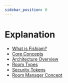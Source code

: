 ```yaml
---
sidebar_position: 0
---
```


# Explanation

- [What is Fishjam?](./what-is-fishjam)
- [Core Concepts](./core-concepts)
- [Architecture Overview](./architecture)
- [Room Types](./room-types)
- [Security Tokens](./security-tokens)
- [Room Manager Concept](./room-manager-concept)
